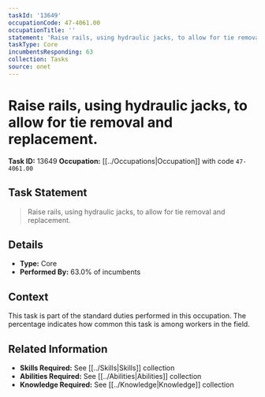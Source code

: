 ```yaml
---
taskId: '13649'
occupationCode: 47-4061.00
occupationTitle: ''
statement: 'Raise rails, using hydraulic jacks, to allow for tie removal and replacement.'
taskType: Core
incumbentsResponding: 63
collection: Tasks
source: onet
---
```

# Raise rails, using hydraulic jacks, to allow for tie removal and replacement.

**Task ID:** 13649
**Occupation:** [[../Occupations|Occupation]] with code `47-4061.00`

## Task Statement

> Raise rails, using hydraulic jacks, to allow for tie removal and replacement.

## Details

- **Type:** Core
- **Performed By:** 63.0% of incumbents

## Context

This task is part of the standard duties performed in this occupation. The percentage indicates how common this task is among workers in the field.

## Related Information

- **Skills Required:** See [[../Skills|Skills]] collection
- **Abilities Required:** See [[../Abilities|Abilities]] collection
- **Knowledge Required:** See [[../Knowledge|Knowledge]] collection
